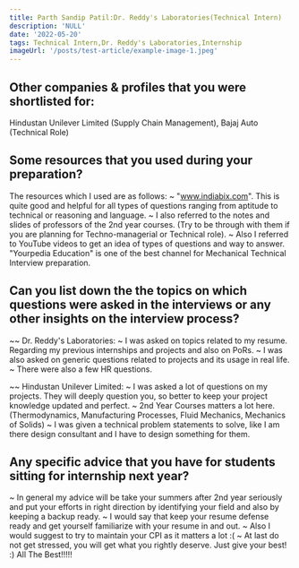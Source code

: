 ```yaml
---
title: Parth Sandip Patil:Dr. Reddy's Laboratories(Technical Intern)
description: 'NULL' 
date: '2022-05-20'
tags: Technical Intern,Dr. Reddy's Laboratories,Internship
imageUrl: '/posts/test-article/example-image-1.jpeg'
---
```


## Other companies & profiles that you were shortlisted for:
Hindustan Unilever Limited (Supply Chain Management), Bajaj Auto (Technical Role)

## Some resources that you used during your preparation?
The resources which I used are as follows: 
~ "www.indiabix.com". This is quite good and helpful for all types of questions ranging from 
    aptitude to technical or reasoning and language.
~ I also referred to the notes and slides of professors of the 2nd year courses. (Try to be 
    through with them if you are planning for Techno-managerial or Technical role).
~ Also I referred to YouTube videos to get an idea of types of questions and way to answer. 
    "Yourpedia Education" is one of the best channel for Mechanical Technical Interview 
    preparation.

## Can you list down the the topics on which questions were asked in the interviews or any other insights on the interview process?
~~ Dr. Reddy's Laboratories:
~ I was asked on topics related to my resume. Regarding my previous internships and 
    projects and also on PoRs.
~ I was also asked on generic questions related to projects and its usage in real life.
~ There were also a few HR questions.

~~ Hindustan Unilever Limited:
~ I was asked a lot of questions on my projects. They will deeply question you, so better to 
    keep your project knowledge updated and perfect.
~ 2nd Year Courses matters a lot here. (Thermodynamics, Manufacturing Processes, Fluid 
    Mechanics, Mechanics of Solids)
~ I was given a technical problem statements to solve, like I am there design consultant and 
    I have to design something for them.
## Any specific advice that you have for students sitting for internship next year?
~ In general my advice will be take your summers after 2nd year seriously and put your 
    efforts in right direction by identifying your field and also by keeping a backup ready. 
~ I would say that keep your resume defense ready and get yourself familiarize with your 
    resume in and out.
~ Also I would suggest to try to maintain your CPI as it matters a lot :(
~ At last do not get stressed, you will get what you rightly deserve. Just give your best! :)
All The Best!!!!!

